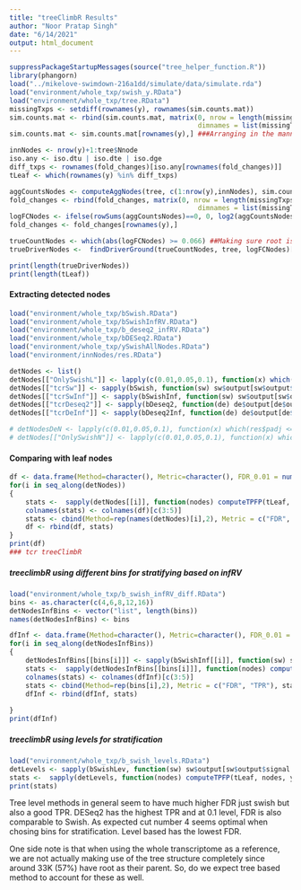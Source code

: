 ```yaml
---
title: "treeClimbR Results"
author: "Noor Pratap Singh"
date: "6/14/2021"
output: html_document
---
```


```r
suppressPackageStartupMessages(source("tree_helper_function.R"))
library(phangorn)
load("../mikelove-swimdown-216a1dd/simulate/data/simulate.rda")
load("environment/whole_txp/swish_y.RData")
load("environment/whole_txp/tree.RData")
missingTxps <- setdiff(rownames(y), rownames(sim.counts.mat))
sim.counts.mat <- rbind(sim.counts.mat, matrix(0, nrow = length(missingTxps), ncol = ncol(sim.counts.mat),
                                               dimnames = list(missingTxps, colnames(sim.counts.mat))))
sim.counts.mat <- sim.counts.mat[rownames(y),] ###Arranging in the manner of y

innNodes <- nrow(y)+1:tree$Nnode
iso.any <- iso.dtu | iso.dte | iso.dge
diff_txps <- rownames(fold_changes)[iso.any[rownames(fold_changes)]]
tLeaf <- which(rownames(y) %in% diff_txps)

aggCountsNodes <- computeAggNodes(tree, c(1:nrow(y),innNodes), sim.counts.mat)
fold_changes <- rbind(fold_changes, matrix(0, nrow = length(missingTxps), ncol = ncol(fold_changes),
                                               dimnames = list(missingTxps, colnames(fold_changes))))
logFCNodes <- ifelse(rowSums(aggCountsNodes)==0, 0, log2(aggCountsNodes[,2]/aggCountsNodes[,1]))
fold_changes <- fold_changes[rownames(y),]

trueCountNodes <- which(abs(logFCNodes) >= 0.066) ##Making sure root is non differentiated
trueDriverNodes <-  findDriverGround(trueCountNodes, tree, logFCNodes)[[1]] ### All underlying children have same sign

print(length(trueDriverNodes))
print(length(tLeaf))
```

#### Extracting detected nodes
```r
load("environment/whole_txp/bSwish.RData")
load("environment/whole_txp/bSwishInfRV.RData") 
load("environment/whole_txp/b_deseq2_infRV.RData") 
load("environment/whole_txp/bDESeq2.RData")
load("environment/whole_txp/ySwishAllNodes.RData")
load("environment/innNodes/res.RData")

detNodes <- list()
detNodes[["OnlySwishL"]] <- lapply(c(0.01,0.05,0.1), function(x) which(mcols(y)[,"qvalue"] <= x)) ##Leaves
detNodes[["tcrSw"]] <- sapply(bSwish, function(sw) sw$output[sw$output$signal.node, "node"]) ##Treeclimbr Swish on all nodes
detNodes[["tcrSwInf"]] <- sapply(bSwishInf, function(sw) sw$output[sw$output$signal.node, "node"]) ##Treeclimbr Swish on nodes stratified by infrv (6 bins)
detNodes[["tcrDeseq2"]] <- sapply(bDeseq2, function(de) de$output[de$output$signal.node, "node"]) ##Treeclimbr deseq2 nodes
detNodes[["tcrDeInf"]] <- sapply(bDeseq2Inf, function(de) de$output[de$output$signal.node, "node"]) ##Treeclimbr deseq2 on nodes stratified by infrv (6 bins)

# detNodesDeN <- lapply(c(0.01,0.05,0.1), function(x) which(res$padj <= x))
# detNodes[["OnlySwishN"]] <- lapply(c(0.01,0.05,0.1), function(x) which(mcols(yAll)[,"qvalue"] <= x)) ##On nodes
```

#### Comparing with leaf nodes
```r
df <- data.frame(Method=character(), Metric=character(), FDR_0.01 = numeric(), FDR_0.05 = numeric(), FDR_0.10 = numeric())
for(i in seq_along(detNodes))
{
    stats <-  sapply(detNodes[[i]], function(nodes) computeTPFP(tLeaf, nodes, y, NULL, tree, type="leaf"))
    colnames(stats) <- colnames(df)[c(3:5)]
    stats <- cbind(Method=rep(names(detNodes)[i],2), Metric = c("FDR", "TPR"), stats)
    df <- rbind(df, stats)
}
print(df)
### tcr treeClimbR
```

##### treeclimbR using different bins for stratifying based on infRV
```r
load("environment/whole_txp/b_swish_infRV_diff.RData")
bins <- as.character(c(4,6,8,12,16))
detNodesInfBins <- vector("list", length(bins))
names(detNodesInfBins) <- bins

dfInf <- data.frame(Method=character(), Metric=character(), FDR_0.01 = numeric(), FDR_0.05 = numeric(), FDR_0.10 = numeric())
for(i in seq_along(detNodesInfBins))
{
    detNodesInfBins[[bins[i]]] <- sapply(bSwishInf[[i]], function(sw) sw$output[sw$output$signal.node, "node"])
    stats <-  sapply(detNodesInfBins[[bins[i]]], function(nodes) computeTPFP(tLeaf, nodes, y, NULL, tree, type="leaf"))
    colnames(stats) <- colnames(dfInf)[c(3:5)]
    stats <- cbind(Method=rep(bins[i],2), Metric = c("FDR", "TPR"), stats)
    dfInf <- rbind(dfInf, stats)
    
}
print(dfInf)
```

##### treeclimbR using levels for stratification
```r
load("environment/whole_txp/b_swish_levels.RData")
detLevels <- sapply(bSwishLev, function(sw) sw$output[sw$output$signal.node, "node"])
stats <-  sapply(detLevels, function(nodes) computeTPFP(tLeaf, nodes, y, NULL, tree, type="leaf"))
print(stats)
```

Tree level methods in general seem to have much higher FDR just swish but also a good TPR. DESeq2 has the highest TPR and at 0.1 level, FDR is also comparable to Swish. As expected cut number 4 seems optimal when chosing bins for stratification. Level based has the lowest FDR.

One side note is that when using the whole transcriptome as a reference, we are not actually making use of the tree structure completely since around 33K (57%) have root as their parent. So, do we expect tree based method to account for these as well.